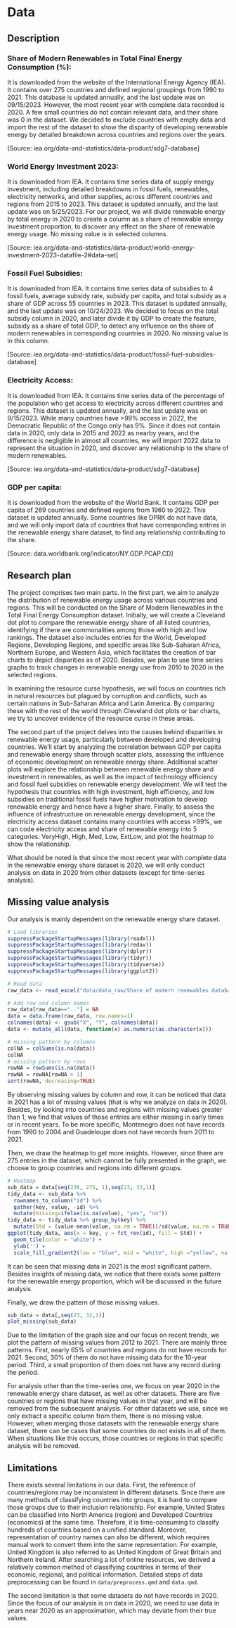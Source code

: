 # Data

## Description

### Share of Modern Renewables in Total Final Energy Consumption (%):

It is downloaded from the website of the International Energy Agency (IEA). It contains over 275 countries and defined regional groupings from 1990 to 2021. This database is updated annually, and the last update was on 09/15/2023. However, the most recent year with complete data recorded is 2020. A few small countries do not contain relevant data, and their share was 0 in the dataset. We decided to exclude countries with empty data and import the rest of the dataset to show the disparity of developing renewable energy by detailed breakdown across countries and regions over the years.

[Source: iea.org/data-and-statistics/data-product/sdg7-database]

### World Energy Investment 2023:

It is downloaded from IEA. It contains time series data of supply energy investment, including detailed breakdowns in fossil fuels, renewables, electricity networks, and other supplies, across different countries and regions from 2015 to 2023. This dataset is updated annually, and the last update was on 5/25/2023. For our project, we will divide renewable energy by total energy in 2020 to create a column as a share of renewable energy investment proportion, to discover any effect on the share of renewable energy usage. No missing value is in selected columns.

[Source: iea.org/data-and-statistics/data-product/world-energy-investment-2023-datafile-2#data-set]

### Fossil Fuel Subsidies:

It is downloaded from IEA. It contains time series data of subsidies to 4 fossil fuels, average subsidy rate, subsidy per capita, and total subsidy as a share of GDP across 55 countries in 2023. This dataset is updated annually, and the last update was on 10/24/2023. We decided to focus on the total subsidy column in 2020, and later divide it by GDP to create the feature, subsidy as a share of total GDP, to detect any influence on the share of modern renewables in corresponding countries in 2020. No missing value is in this column. 

[Source: iea.org/data-and-statistics/data-product/fossil-fuel-subsidies-database]

### Electricity Access:

It is downloaded from IEA. It contains time series data of the percentage of the population who get access to electricity across different countries and regions. This dataset is updated annually, and the last update was on 9/15/2023. While many countries have >99% access in 2022,  the Democratic Republic of the Congo only has 9%. Since it does not contain data in 2020, only data in 2015 and 2022 as nearby years, and the difference is negligible in almost all countries, we will import 2022 data to represent the situation in 2020, and discover any relationship to the share of modern renewables.

[Source: iea.org/data-and-statistics/data-product/sdg7-database]

### GDP per capita:

It is downloaded from the website of the World Bank. It contains GDP per capita of 269 countries and defined regions from 1960 to 2022. This dataset is updated annually. Some countries like DPRK do not have data, and we will only import data of countries that have corresponding entries in the renewable energy share dataset, to find any relationship contributing to the share.

[Source: data.worldbank.org/indicator/NY.GDP.PCAP.CD]

## Research plan

The project comprises two main parts. In the first part, we aim to analyze the distribution of renewable energy usage across various countries and regions. This will be conducted on the Share of Modern Renewables in the Total Final Energy Consumption dataset. Initially, we will create a Cleveland dot plot to compare the renewable energy share of all listed countries, identifying if there are commonalities among those with high and low rankings. The dataset also includes entries for the World, Developed Regions, Developing Regions, and specific areas like Sub-Saharan Africa, Northern Europe, and Western Asia, which facilitates the creation of bar charts to depict disparities as of 2020. Besides, we plan to use time series graphs to track changes in renewable energy use from 2010 to 2020 in the selected regions.

In examining the resource curse hypothesis, we will focus on countries rich in natural resources but plagued by corruption and conflicts, such as certain nations in Sub-Saharan Africa and Latin America. By comparing these with the rest of the world through Cleveland dot plots or bar charts, we try to uncover evidence of the resource curse in these areas.

The second part of the project delves into the causes behind disparities in renewable energy usage, particularly between developed and developing countries. We'll start by analyzing the correlation between GDP per capita and renewable energy share through scatter plots, assessing the influence of economic development on renewable energy share. Additional scatter plots will explore the relationship between renewable energy share and investment in renewables, as well as the impact of technology efficiency and fossil fuel subsidies on renewable energy development. We will test the hypothesis that countries with high investment, high efficiency, and low subsidies on traditional fossil fuels have higher motivation to develop renewable energy and hence have a higher share. Finally, to assess the influence of infrastructure on renewable energy development, since the electricity access dataset contains many countries with access >99%, we can code electricity access and share of renewable energy into 5 categories: VeryHigh, High, Med, Low, ExtLow, and plot the heatmap to show the relationship.

What should be noted is that since the most recent year with complete data in the renewable energy share dataset is 2020, we will only conduct analysis on data in 2020 from other datasets (except for time-series analysis).

## Missing value analysis

Our analysis is mainly dependent on the renewable energy share dataset.

```r
# Load libraries
suppressPackageStartupMessages(library(readxl))
suppressPackageStartupMessages(library(redav))
suppressPackageStartupMessages(library(dplyr))
suppressPackageStartupMessages(library(tidyr))
suppressPackageStartupMessages(library(tidyverse))
suppressPackageStartupMessages(library(ggplot2))
```

```r
# Read data
raw_data <- read_excel("data/data_raw/Share of modern renewables database.xlsx", sheet="% of Modern Renewables in TFEC",skip=1)
```

```r
# Add row and column names
raw_data[raw_data==".."] = NA
data = data.frame(raw_data, row.names=1)
colnames(data) <- gsub("X", "Y", colnames(data))
data <- mutate_all(data, function(x) as.numeric(as.character(x)))
```

```r
# missing pattern by columns
colNA = colSums(is.na(data))
colNA
# missing pattern by rows
rowNA = rowSums(is.na(data))
rowNA = rowNA[rowNA > 1]
sort(rowNA, decreasing=TRUE)
```

By observing missing values by column and row, it can be noticed that data in 2021 has a lot of missing values (that is why we analyze on data in 2020). Besides, by looking into countries and regions with missing values greater than 1, we find that values of those entries are either missing in early times or in recent years. To be more specific, Montenegro does not have records from 1990 to 2004 and Guadeloupe does not have records from 2011 to 2021.

Then, we draw the heatmap to get more insights. However, since there are 275 entries in the dataset, which cannot be fully presented in the graph, we choose to group countries and regions into different groups.

```r
# Heatmap
sub_data = data[seq(230, 275, 1),seq(23, 32,1)]
tidy_data <- sub_data %>%
  rownames_to_column("id") %>%
  gather(key, value, -id) %>%
  mutate(missing=ifelse(is.na(value), "yes", "no"))
tidy_data <- tidy_data %>% group_by(key) %>% 
  mutate(Std = (value-mean(value, na.rm = TRUE))/sd(value, na.rm = TRUE)) %>% ungroup()
ggplot(tidy_data, aes(x = key, y = fct_rev(id), fill = Std)) +
  geom_tile(color = "white") + 
  ylab('') + 
  scale_fill_gradient2(low = "blue", mid = "white", high ="yellow", na.value = "black") + theme_bw()
```

It can be seen that missing data in 2021 is the most significant pattern. Besides insights of missing data, we notice that there exists some pattern for the renewable energy proportion, which will be discussed in the future analysis.

Finally, we draw the pattern of those missing values.

```r
sub_data = data[,seq(23, 32,1)]
plot_missing(sub_data)
```

Due to the limitation of the graph size and our focus on recent trends, we plot the pattern of missing values from 2012 to 2021. There are mainly three patterns. First, nearly 65% of countries and regions do not have records for 2021. Second, 30% of them do not have missing data for the 10-year period. Third, a small proportion of them does not have any record during the period.

For analysis other than the time-series one, we focus on year 2020 in the renewable energy share dataset, as well as other datasets. There are five countries or regions that have missing values in that year, and will be removed from the subsequent analysis. For other datasets we use, since we only extract a specific column from them, there is no missing value. However, when merging those datasets with the renewable energy share dataset, there can be cases that some countries do not exists in all of them. When situations like this occurs, those countries or regions in that specific analysis will be removed.

## Limitations

There exists several limitations in our data. First, the reference of countries/regions may be inconsistent in different datasets. Since there are many methods of classifying countries into groups, it is hard to compare those groups due to their inclusion relationship. For example, United States can be classified into North America (region) and Developed Countries (economics) at the same time. Therefore, it is time-consuming to classify hundreds of countries based on a unified standard. Moreover, representation of country names can also be different, which requires manual work to convert them into the same representation. For example, United Kingdom is also referred to as United Kingdom of Great Britain and Northern Ireland. After searching a lot of online resources, we derived a relatively common method of classifying countries in terms of their economic, regional, and political information. Detailed steps of data preprocessing can be found in `data/preprocess.qmd` and `data.qmd`.

The second limitation is that some datasets do not have records in 2020. Since the focus of our analysis is on data in 2020, we need to use data in years near 2020 as an approximation, which may deviate from their true values.
















